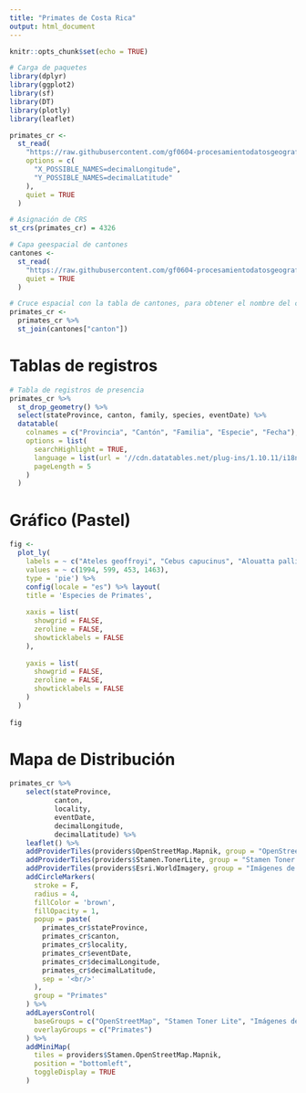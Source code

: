 ---
title: "Primates de Costa Rica"
output: html_document
---

```{r setup, include=FALSE}
knitr::opts_chunk$set(echo = TRUE)
```

```{r carga-paquetes, message=FALSE, echo=FALSE}
# Carga de paquetes 
library(dplyr)
library(ggplot2)
library(sf)
library(DT)
library(plotly)
library(leaflet)

```

```{r carga-datos, message=FALSE, echo=FALSE}
primates_cr <-
  st_read(
    "https://raw.githubusercontent.com/gf0604-procesamientodatosgeograficos/2021i-datos/main/gbif/primates-cr-registros.csv",
    options = c(
      "X_POSSIBLE_NAMES=decimalLongitude",
      "Y_POSSIBLE_NAMES=decimalLatitude"
    ),
    quiet = TRUE
  )

# Asignación de CRS
st_crs(primates_cr) = 4326

# Capa geespacial de cantones
cantones <-
  st_read(
    "https://raw.githubusercontent.com/gf0604-procesamientodatosgeograficos/2021i-datos/main/ign/delimitacion-territorial-administrativa/cr_cantones_simp_wgs84.geojson",
    quiet = TRUE
  )

```

```{r cruce-cartones, message=FALSE, echo=FALSE}
# Cruce espacial con la tabla de cantones, para obtener el nombre del cantón
primates_cr <- 
  primates_cr %>%
  st_join(cantones["canton"])
```

# Tablas de registros  
```{r Tabla-registro, message=FALSE, echo=FALSE}
# Tabla de registros de presencia
primates_cr %>%
  st_drop_geometry() %>%
  select(stateProvince, canton, family, species, eventDate) %>%
  datatable(
    colnames = c("Provincia", "Cantón", "Familia", "Especie", "Fecha"),
    options = list(
      searchHighlight = TRUE,
      language = list(url = '//cdn.datatables.net/plug-ins/1.10.11/i18n/Spanish.json'),
      pageLength = 5
    )
  )
```

# Gráfico (Pastel)
```{r Gráfico-Pastel, message=FALSE, echo=FALSE}
fig <-
  plot_ly(
    labels = ~ c("Ateles geoffroyi", "Cebus capucinus", "Alouatta palliata", "Saimiri oerstedii"),
    values = ~ c(1994, 599, 453, 1463),
    type = 'pie') %>%
    config(locale = "es") %>% layout(
    title = 'Especies de Primates',
    
    xaxis = list(
      showgrid = FALSE,
      zeroline = FALSE,
      showticklabels = FALSE
    ),
    
    yaxis = list(
      showgrid = FALSE,
      zeroline = FALSE,
      showticklabels = FALSE
    )
  )
    
fig
```

# Mapa de Distribución 

```{r message=FALSE, echo=FALSE}
primates_cr %>%
    select(stateProvince,
           canton,
           locality,
           eventDate,
           decimalLongitude,
           decimalLatitude) %>%
    leaflet() %>%
    addProviderTiles(providers$OpenStreetMap.Mapnik, group = "OpenStreetMap") %>%
    addProviderTiles(providers$Stamen.TonerLite, group = "Stamen Toner Lite") %>%
    addProviderTiles(providers$Esri.WorldImagery, group = "Imágenes de ESRI") %>%
    addCircleMarkers(
      stroke = F,
      radius = 4,
      fillColor = 'brown',
      fillOpacity = 1,
      popup = paste(
        primates_cr$stateProvince,
        primates_cr$canton,
        primates_cr$locality,
        primates_cr$eventDate,
        primates_cr$decimalLongitude,
        primates_cr$decimalLatitude,
        sep = '<br/>'
      ),
      group = "Primates"
    ) %>%
    addLayersControl(
      baseGroups = c("OpenStreetMap", "Stamen Toner Lite", "Imágenes de ESRI"),
      overlayGroups = c("Primates")
    ) %>%
    addMiniMap(
      tiles = providers$Stamen.OpenStreetMap.Mapnik,
      position = "bottomleft",
      toggleDisplay = TRUE
    )
```

